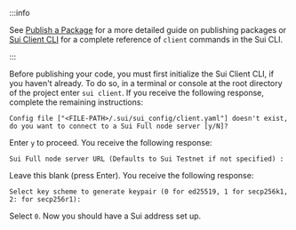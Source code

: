 :::info 

See [Publish a Package](/guides/developer/first-app/publish.mdx) for a more detailed guide on publishing packages or [Sui Client CLI](/references/cli/client.mdx) for a complete reference of `client` commands in the Sui CLI.

:::

Before publishing your code, you must first initialize the Sui Client CLI, if you haven't already. To do so, in a terminal or console at the root directory of the project enter `sui client`. If you receive the following response, complete the remaining instructions:

```
Config file ["<FILE-PATH>/.sui/sui_config/client.yaml"] doesn't exist, do you want to connect to a Sui Full node server [y/N]?
```

Enter `y` to proceed. You receive the following response:

```
Sui Full node server URL (Defaults to Sui Testnet if not specified) :
```

Leave this blank (press Enter). You receive the following response:

```
Select key scheme to generate keypair (0 for ed25519, 1 for secp256k1, 2: for secp256r1):
```

Select `0`. Now you should have a Sui address set up.

